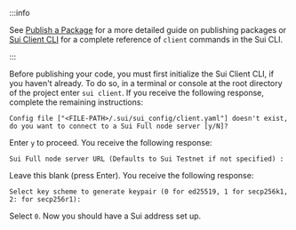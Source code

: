 :::info 

See [Publish a Package](/guides/developer/first-app/publish.mdx) for a more detailed guide on publishing packages or [Sui Client CLI](/references/cli/client.mdx) for a complete reference of `client` commands in the Sui CLI.

:::

Before publishing your code, you must first initialize the Sui Client CLI, if you haven't already. To do so, in a terminal or console at the root directory of the project enter `sui client`. If you receive the following response, complete the remaining instructions:

```
Config file ["<FILE-PATH>/.sui/sui_config/client.yaml"] doesn't exist, do you want to connect to a Sui Full node server [y/N]?
```

Enter `y` to proceed. You receive the following response:

```
Sui Full node server URL (Defaults to Sui Testnet if not specified) :
```

Leave this blank (press Enter). You receive the following response:

```
Select key scheme to generate keypair (0 for ed25519, 1 for secp256k1, 2: for secp256r1):
```

Select `0`. Now you should have a Sui address set up.

